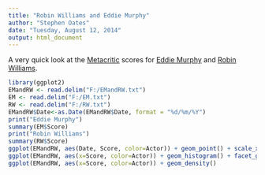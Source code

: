 ```yaml
---
title: "Robin Williams and Eddie Murphy"
author: "Stephen Oates"
date: "Tuesday, August 12, 2014"
output: html_document
---
```

A very quick look at the [Metacritic](http://www.metacritic.com/) scores for [Eddie Murphy](http://www.metacritic.com/person/eddie-murphy) and [Robin Williams](http://www.metacritic.com/person/robin-williams?page=1).


```r
library(ggplot2)
EMandRW <- read.delim("F:/EMandRW.txt")
EM <- read.delim("F:/EM.txt")
RW <- read.delim("F:/RW.txt")
EMandRW$Date<-as.Date(EMandRW$Date, format = "%d/%m/%Y")
print("Eddie Murphy")
summary(EM$Score)
print("Robin Williams")
summary(RW$Score)
ggplot(EMandRW, aes(Date, Score, color=Actor)) + geom_point() + scale_x_date() + stat_smooth() + geom_text(aes(label=Name),hjust=0, vjust=0)
ggplot(EMandRW, aes(x=Score, color=Actor)) + geom_histogram() + facet_grid(.~Actor)
ggplot(EMandRW, aes(x=Score, color=Actor)) + geom_density()
```

